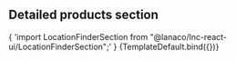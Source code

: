 
<Meta
  title="Landing sections/Location Finder Section"
  component={LocationFinderSection}
/>


## Detailed products section

<SyntaxHighlighter language="jsx" style={nord}>
  {
    'import LocationFinderSection from "@lanaco/lnc-react-ui/LocationFinderSection";'
  }
</SyntaxHighlighter>

<Canvas>
  <Story name="Default" args={{}}>
    {TemplateDefault.bind({})}
  </Story>
</Canvas>
